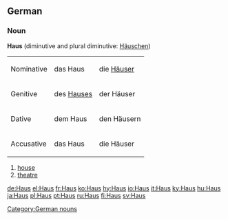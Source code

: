 ==German==
===Noun===
'''Haus''' {{n}} (diminutive and plural diminutive: [[Häuschen]])

{|
|-----
| Nominative || das Haus || die [[Häuser]]
|-----
| Genitive || des [[Hauses]] || der Häuser
|-----
| Dative || dem Haus || den Häusern
|-----
| Accusative || das Haus || die Häuser
|}

# [[house]]
# [[theatre]]

[[Category:German nouns]]

[[de:Haus]]
[[el:Haus]]
[[fr:Haus]]
[[ko:Haus]]
[[hy:Haus]]
[[io:Haus]]
[[it:Haus]]
[[ky:Haus]]
[[hu:Haus]]
[[ja:Haus]]
[[pl:Haus]]
[[pt:Haus]]
[[ru:Haus]]
[[fi:Haus]]
[[sv:Haus]]